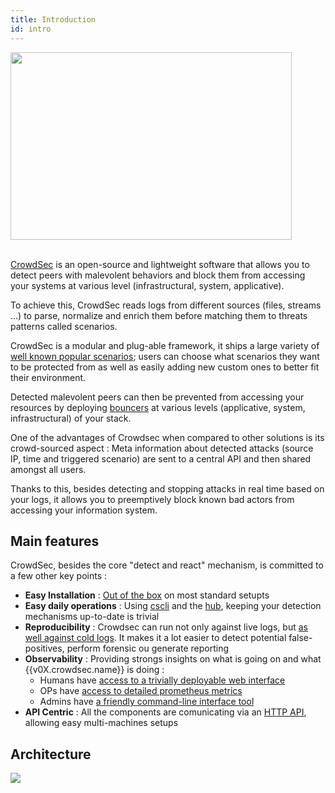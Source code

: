 ```yaml
---
title: Introduction
id: intro
---
```




<div style={{display: 'flex'}}>
    <div style={{textAlign: 'center', flex: '1'}}>
    <img width="450" height="300" src={useBaseUrl('/img/crowdsec_logo.png')} />
    </div>
</div>
&nbsp;
&nbsp;

[CrowdSec](https://github.com/crowdsecurity/crowdsec) is an open-source and lightweight software that allows you to detect peers with malevolent behaviors and block them from accessing your systems at various level (infrastructural, system, applicative).

To achieve this, CrowdSec reads logs from different sources (files, streams ...) to parse, normalize and enrich them before matching them to threats patterns called scenarios. 

CrowdSec is a modular and plug-able framework, it ships a large variety of [well known popular scenarios](https://hub.crowdsec.net/browse/#configurations); users can choose what scenarios they want to be protected from as well as easily adding new custom ones to better fit their environment.

Detected malevolent peers can then be prevented from accessing your resources by deploying [bouncers](https://hub.crowdsec.net/browse/#bouncers) at various levels (applicative, system, infrastructural) of your stack.

One of the advantages of Crowdsec when compared to other solutions is its crowd-sourced aspect : Meta information about detected attacks (source IP, time and triggered scenario) are sent to a central API and then shared amongst all users.

Thanks to this, besides detecting and stopping attacks in real time based on your logs, it allows you to preemptively block known bad actors from accessing your information system.

## Main features

CrowdSec, besides the core "detect and react" mechanism,  is committed to a few other key points :

 - **Easy Installation** : [Out of the box]({{TBD}}) on most standard setupts
 - **Easy daily operations** : Using [cscli]({{TBD}}) and the [hub]({{TBD}}), keeping your detection mechanisms up-to-date is trivial
 - **Reproducibility** : Crowdsec can run not only against live logs, but [as well against cold logs]({{TBD}}). It makes it a lot easier to detect potential false-positives, perform forensic ou generate reporting
 - **Observability** : Providing strongs insights on what is going on and what {{v0X.crowdsec.name}} is doing :
    - Humans have [access to a trivially deployable web interface]({{TBD}})
    - OPs have [access to detailed prometheus metrics]({{TBD}})
    - Admins have [a friendly command-line interface tool]({{TBD}})
  - **API Centric** : All the components are comunicating via an [HTTP API]({{TBD}}), allowing easy multi-machines setups


## Architecture


<div style={{display: 'flex'}}>
    <div style={{textAlign: 'center', flex: '1'}}>
    <img src={useBaseUrl('/img/crowdsec_architecture.png')}></img>
    </div>
</div>

